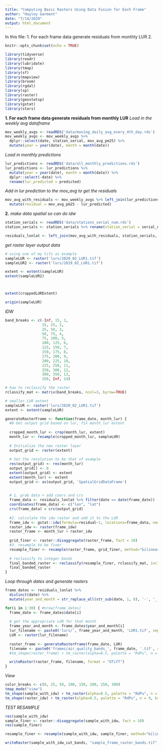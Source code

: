 ```yaml
---
title: "Computing Basic Rasters Using Data Fusion for Each Frame"
author: "Hayley Garment"
date: "7/14/2020"
output: html_document
---
```


In this file:
1. For each frame data generate residuals from monthly LUR
2. 

```r
knitr::opts_chunk$set(echo = TRUE)

library(tidyverse)
library(readr)
library(lubridate)
library(tmap)
library(sf)
library(mapview)
library(broom)
library(rgdal)
library(sp)
library(raster)
library(geostatsp)
library(gstat)
library(stars)
```

**1. For each frame data generate residuals from monthly LUR**
*Load in the weekly avg dataframe*
```r
mov_weekly_avgs <- readRDS('data/moving_daily_avg_every_4th_day.rds')
mov_weekly_avgs <- mov_weekly_avgs %>% 
  dplyr::select(date, station_serial, mov_avg_pm25) %>% 
  mutate(year = year(date), month = month(date))
```

*Load in monthly predictions*
```r
lur_predictions <- readRDS('data/all_monthly_predictions.rds')
lur_predictions <- lur_predictions %>%
  mutate(year = year(date), month = month(date)) %>% 
  dplyr::select(-date) %>% 
  rename(lur_predicted = predicted)
```

*Add in lur prediction to the mov_avg to get the residuals*
```r
mov_avg_with_residuals <- mov_weekly_avgs %>% left_join(lur_predictions) %>% 
  mutate(residual = mov_avg_pm25 - lur_predicted)
```

**2.**
*make data spatial so can do idw*
```r
station_serials <- readRDS('data/stations_serial_num.rds')
station_serials <- station_serials %>% rename(station_serial = serial_number)

residuals_lonlat <- left_join(mov_avg_with_residuals, station_serials, by="station_serial") %>% dplyr::select(-Coordinate)
```

*get raster layer output data*
```r
# using one of my tifs as example
sampleLUR <- raster('lurs/2020_02_LUR1.tif')
sampleLUR2 <- raster('lurs/2019_02_LUR1.tif')

extent <- extent(sampleLUR)
extent(sampleLUR2)



extent(croppedLURExtent)

origin(sampleLUR)

```

*IDW*
```r
band_breaks <- c(-Inf, 15, 1,
                 15, 25, 2,
                 25, 50, 3,
                 50, 75, 4,
                 75, 100, 5,
                 100, 125, 6,
                 125, 150, 7,
                 150, 175, 8,
                 175, 200, 9,
                 200, 225, 10,
                 225, 250, 11,
                 250, 300, 12,
                 300, 350, 13,
                 350, Inf, 14)

# how to reclassify the raster
rclassify_mat <- matrix(band_breaks, ncol=3, byrow=TRUE)

# smaller LUR extent
sampleLUR <- raster('lurs/2020_02_LUR1.tif')
extent <- extent(sampleLUR)

generateRasterFrame <- function(frame_date, month_lur) {
  #0 Get output grid based on lur, fix month_lur extent
  
  cropped_month_lur <- crop(month_lur, extent)
  month_lur <- resample(cropped_month_lur, sampleLUR)
  
  # Initialize the new raster layer
  output_grid <- raster(extent)
  
  # Set the resolution to be that of example
  res(output_grid) <- res(month_lur)
  output_grid[] <- 0
  extent(output_grid) <- extent
  extent(month_lur) <- extent
  output_grid <- as(output_grid, 'SpatialGridDataFrame')
  
  
  # 1. grab data + add coors and crs
  frame_data <- residuals_lonlat %>% filter(date == date(frame_date))
  coordinates(frame_data) <- c("lon", "lat")
  crs(frame_data) = crs(output_grid)
  
  #2. calculate the idw raster and add it to the LUR
  frame_idw <- gstat::idw(formula=residual~1, locations=frame_data, newdata=output_grid, idp=2)
  raster_idw <- raster(frame_idw)
  raster_frame <- month_lur + raster_idw
  
  grid_finer <- raster::disaggregate(raster_frame, fact = 10)
  #3. resample to be finer
  resample_finer <- resample(raster_frame, grid_finer, method="bilinear")
  
  # reclassify to integer bands
  final_banded_raster <- reclassify(resample_finer, rclassify_mat, include.lowest=TRUE)
  final_banded_raster
}

```

*Loop through dates and generate rasters*
```r
frame_dates <- residuals_lonlat %>% 
  distinct(date) %>% 
  mutate(year_and_month = str_replace_all(str_sub(date, 1, 8), '-', '_'))

for(i in 1:30) { #nrow(frame_dates)
  frame_date <- frame_dates$date[i]
  
  # get the appropriate LUR for that month
  frame_year_and_month <- frame_dates$year_and_month[i]
  lur_filename <- paste0('lurs/', frame_year_and_month, 'LUR1.tif', sep='')
  LUR <- raster(lur_filename)
  
  raster_frame <- generateRasterFrame(frame_date, LUR)
  filename <- paste0('frames/air_quality_bands_', frame_date, '.tif', sep='')
  #tm_shape(raster_frame) + tm_raster(alpha=0.5, palette = "RdPu", n = 9)

  writeRaster(raster_frame, filename, format = "GTiff")
}
```



*View*
```r
color_breaks <- c(0, 25, 50, 100, 150, 200, 250, 300)
tmap_mode("view")
tm_shape(sample_with_idw) + tm_raster(alpha=0.5, palette = "RdPu", n = 9, breaks = color_breaks)
tm_shape(raster_idw) + tm_raster(alpha=0.5, palette = "RdPu", n = 9, breaks = color_breaks)

```

*TEST RESAMPLE*
```r
res(sample_with_idw)
sample_finer <- raster::disaggregate(sample_with_idw, fact = 10)
res(sample_finer)

resample_finer <- resample(sample_with_idw, sample_finer, method="bilinear")

writeRaster(sample_with_idw_cut_bands, "sample_frame_raster_bands.tif", format = "GTiff")
```
